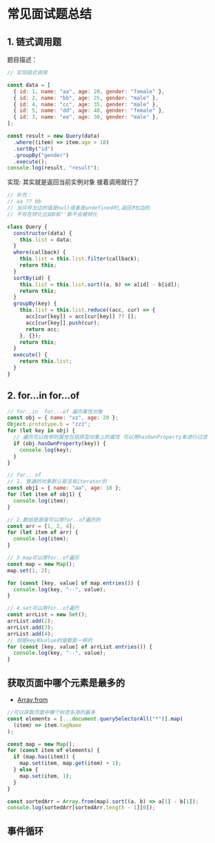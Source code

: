 # 常见面试题总结

## 1. 链式调用题

题目描述：

```js
// 实现链式调用

const data = [
  { id: 1, name: "aa", age: 20, gender: "female" },
  { id: 2, name: "bb", age: 25, gender: "male" },
  { id: 4, name: "cc", age: 35, gender: "male" },
  { id: 5, name: "dd", age: 40, gender: "female" },
  { id: 3, name: "ee", age: 30, gender: "male" },
];

const result = new Query(data)
  .where((item) => item.age > 18)
  .sortBy("id")
  .groupBy("gender")
  .execute();
console.log(result, "result");
```

实现: 其实就是返回当前实例对象 接着调用就行了

```js
// 补充：
// aa ?? bb
// 当问号左边的值是null或者是undefined时,返回❓右边的
// 不存在转化比如0和''都不会被转化

class Query {
  constructor(data) {
    this.list = data;
  }
  where(callback) {
    this.list = this.list.filter(callback);
    return this;
  }
  sortBy(id) {
    this.list = this.list.sort((a, b) => a[id] - b[id]);
    return this;
  }
  groupBy(key) {
    this.list = this.list.reduce((acc, cur) => {
      acc[cur[key]] = acc[cur[key]] ?? [];
      acc[cur[key]].push(cur);
      return acc;
    }, {});
    return this;
  }
  execute() {
    return this.list;
  }
}
```

## 2. for...in for...of

```js copy
// for..in  for...of 遍历属性对象
const obj = { name: "xz", age: 20 };
Object.prototype.b = "zzz";
for (let key in obj) {
  // 遍历可以枚举的属性包括原型对象上的属性 可以用hasOwnProperty来进行过滤
  if (obj.hasOwnProperty(key)) {
    console.log(key);
  }
}

// for.. of
// 1. 普通的对象默认是没有iterator的
const obj1 = { name: "aa", age: 10 };
for (let item of obj1) {
  console.log(item);
}

// 2.数组是直接可以用for..of遍历的
const arr = [1, 2, 4];
for (let item of arr) {
  console.log(item);
}

// 3.map可以用for..of遍历
const map = new Map();
map.set(1, 2);

for (const [key, value] of map.entries()) {
  console.log(key, "--", value);
}

// 4.set可以用for..of遍历
const arrList = new Set();
arrList.add(2);
arrList.add(3);
arrList.add(4);
// 但是key和value的值都是一样的
for (const [key, value] of arrList.entries()) {
  console.log(key, "--", value);
}
```

## 获取页面中哪个元素是最多的

- [Array.from](https://developer.mozilla.org/en-US/docs/Web/JavaScript/Reference/Global_Objects/Array/from)

```js
//可以获取页面中哪个标签名用的最多
const elements = [...document.querySelectorAll("*")].map(
  (item) => item.tagName
);

const map = new Map();
for (const item of elements) {
  if (map.has(item)) {
    map.set(item, map.get(item) + 1);
  } else {
    map.set(item, 1);
  }
}

const sortedArr = Array.from(map).sort((a, b) => a[1] - b[1]);
console.log(sortedArr[sortedArr.length - 1][0]);
```

## 事件循环

